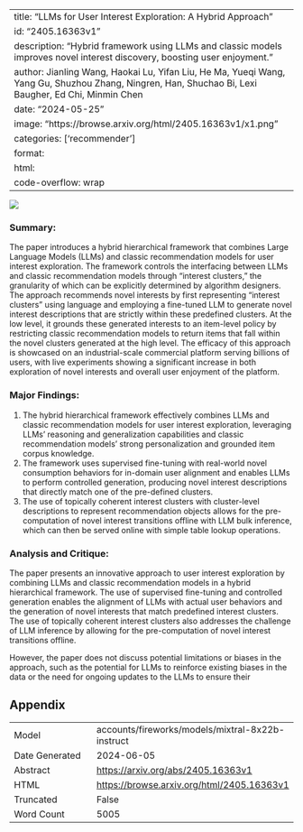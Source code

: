 
---
title: "LLMs for User Interest Exploration: A Hybrid Approach"
id: "2405.16363v1"
description: "Hybrid framework using LLMs and classic models improves novel interest discovery, boosting user enjoyment."
author: Jianling Wang, Haokai Lu, Yifan Liu, He Ma, Yueqi Wang, Yang Gu, Shuzhou Zhang, Ningren, Han, Shuchao Bi, Lexi Baugher, Ed Chi, Minmin Chen
date: "2024-05-25"
image: "https://browse.arxiv.org/html/2405.16363v1/x1.png"
categories: ['recommender']
format:
  html:
    code-overflow: wrap
---

![](https://browse.arxiv.org/html/2405.16363v1/x1.png)

### Summary:

The paper introduces a hybrid hierarchical framework that combines Large Language Models (LLMs) and classic recommendation models for user interest exploration. The framework controls the interfacing between LLMs and classic recommendation models through "interest clusters," the granularity of which can be explicitly determined by algorithm designers. The approach recommends novel interests by first representing "interest clusters" using language and employing a fine-tuned LLM to generate novel interest descriptions that are strictly within these predefined clusters. At the low level, it grounds these generated interests to an item-level policy by restricting classic recommendation models to return items that fall within the novel clusters generated at the high level. The efficacy of this approach is showcased on an industrial-scale commercial platform serving billions of users, with live experiments showing a significant increase in both exploration of novel interests and overall user enjoyment of the platform.

### Major Findings:

1. The hybrid hierarchical framework effectively combines LLMs and classic recommendation models for user interest exploration, leveraging LLMs' reasoning and generalization capabilities and classic recommendation models' strong personalization and grounded item corpus knowledge.
2. The framework uses supervised fine-tuning with real-world novel consumption behaviors for in-domain user alignment and enables LLMs to perform controlled generation, producing novel interest descriptions that directly match one of the pre-defined clusters.
3. The use of topically coherent interest clusters with cluster-level descriptions to represent recommendation objects allows for the pre-computation of novel interest transitions offline with LLM bulk inference, which can then be served online with simple table lookup operations.

### Analysis and Critique:

The paper presents an innovative approach to user interest exploration by combining LLMs and classic recommendation models in a hybrid hierarchical framework. The use of supervised fine-tuning and controlled generation enables the alignment of LLMs with actual user behaviors and the generation of novel interests that match predefined interest clusters. The use of topically coherent interest clusters also addresses the challenge of LLM inference by allowing for the pre-computation of novel interest transitions offline.

However, the paper does not discuss potential limitations or biases in the approach, such as the potential for LLMs to reinforce existing biases in the data or the need for ongoing updates to the LLMs to ensure their

## Appendix

|          |          |
|----------|----------|
| Model     | accounts/fireworks/models/mixtral-8x22b-instruct       |
| Date Generated     | 2024-06-05       |
| Abstract | [https://arxiv.org/abs/2405.16363v1](https://arxiv.org/abs/2405.16363v1)        |
| HTML     | [https://browse.arxiv.org/html/2405.16363v1](https://browse.arxiv.org/html/2405.16363v1)       |
| Truncated       | False       |
| Word Count       | 5005       |